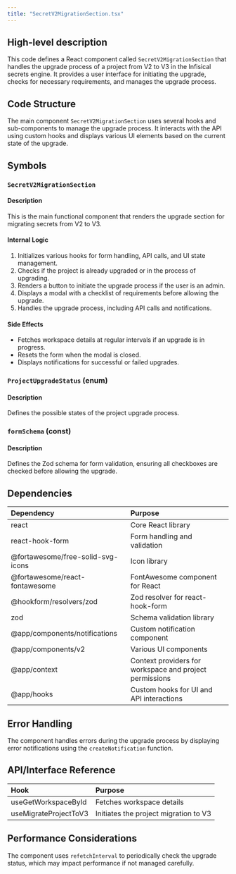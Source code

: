 ```yaml
---
title: "SecretV2MigrationSection.tsx"
---
```


## High-level description
This code defines a React component called `SecretV2MigrationSection` that handles the upgrade process of a project from V2 to V3 in the Infisical secrets engine. It provides a user interface for initiating the upgrade, checks for necessary requirements, and manages the upgrade process.

## Code Structure
The main component `SecretV2MigrationSection` uses several hooks and sub-components to manage the upgrade process. It interacts with the API using custom hooks and displays various UI elements based on the current state of the upgrade.

## Symbols

### `SecretV2MigrationSection`
#### Description
This is the main functional component that renders the upgrade section for migrating secrets from V2 to V3.

#### Internal Logic
1. Initializes various hooks for form handling, API calls, and UI state management.
2. Checks if the project is already upgraded or in the process of upgrading.
3. Renders a button to initiate the upgrade process if the user is an admin.
4. Displays a modal with a checklist of requirements before allowing the upgrade.
5. Handles the upgrade process, including API calls and notifications.

#### Side Effects
- Fetches workspace details at regular intervals if an upgrade is in progress.
- Resets the form when the modal is closed.
- Displays notifications for successful or failed upgrades.

### `ProjectUpgradeStatus` (enum)
#### Description
Defines the possible states of the project upgrade process.

### `formSchema` (const)
#### Description
Defines the Zod schema for form validation, ensuring all checkboxes are checked before allowing the upgrade.

## Dependencies
| Dependency | Purpose |
|:-----------|:--------|
| react | Core React library |
| react-hook-form | Form handling and validation |
| @fortawesome/free-solid-svg-icons | Icon library |
| @fortawesome/react-fontawesome | FontAwesome component for React |
| @hookform/resolvers/zod | Zod resolver for react-hook-form |
| zod | Schema validation library |
| @app/components/notifications | Custom notification component |
| @app/components/v2 | Various UI components |
| @app/context | Context providers for workspace and project permissions |
| @app/hooks | Custom hooks for UI and API interactions |

## Error Handling
The component handles errors during the upgrade process by displaying error notifications using the `createNotification` function.

## API/Interface Reference
| Hook | Purpose |
|:-----|:--------|
| useGetWorkspaceById | Fetches workspace details |
| useMigrateProjectToV3 | Initiates the project migration to V3 |

## Performance Considerations
The component uses `refetchInterval` to periodically check the upgrade status, which may impact performance if not managed carefully.